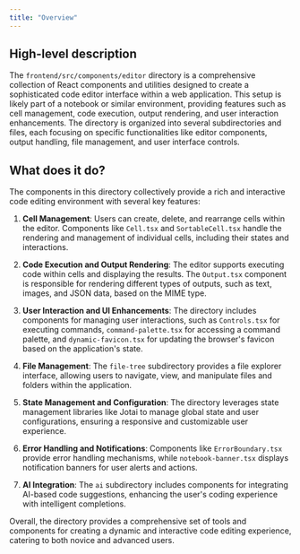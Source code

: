 ```yaml
---
title: "Overview"
---
```


## High-level description

The `frontend/src/components/editor` directory is a comprehensive collection of React components and utilities designed to create a sophisticated code editor interface within a web application. This setup is likely part of a notebook or similar environment, providing features such as cell management, code execution, output rendering, and user interaction enhancements. The directory is organized into several subdirectories and files, each focusing on specific functionalities like editor components, output handling, file management, and user interface controls.

## What does it do?

The components in this directory collectively provide a rich and interactive code editing environment with several key features:

1. **Cell Management**: Users can create, delete, and rearrange cells within the editor. Components like `Cell.tsx` and `SortableCell.tsx` handle the rendering and management of individual cells, including their states and interactions.

2. **Code Execution and Output Rendering**: The editor supports executing code within cells and displaying the results. The `Output.tsx` component is responsible for rendering different types of outputs, such as text, images, and JSON data, based on the MIME type.

3. **User Interaction and UI Enhancements**: The directory includes components for managing user interactions, such as `Controls.tsx` for executing commands, `command-palette.tsx` for accessing a command palette, and `dynamic-favicon.tsx` for updating the browser's favicon based on the application's state.

4. **File Management**: The `file-tree` subdirectory provides a file explorer interface, allowing users to navigate, view, and manipulate files and folders within the application.

5. **State Management and Configuration**: The directory leverages state management libraries like Jotai to manage global state and user configurations, ensuring a responsive and customizable user experience.

6. **Error Handling and Notifications**: Components like `ErrorBoundary.tsx` provide error handling mechanisms, while `notebook-banner.tsx` displays notification banners for user alerts and actions.

7. **AI Integration**: The `ai` subdirectory includes components for integrating AI-based code suggestions, enhancing the user's coding experience with intelligent completions.

Overall, the directory provides a comprehensive set of tools and components for creating a dynamic and interactive code editing experience, catering to both novice and advanced users.